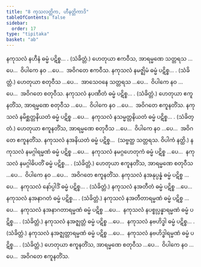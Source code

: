 ```yaml
---
title: "8 ကုသလတ္တိက, ဟီနတ္တိကာဒိ"
tableOfContents: false
sidebar:
  order: 17
type: "tipitaka"
basket: "ab"
---
```



<DynamicBreadcrumb />

<Division number="28">

<Paragraph number="69">
နကုသလံ နဟီနံ ဓမ္မံ ပဋိစ္စ… . (သံခိတ္တံ.) ဟေတုယာ ဧကဝီသ, အာရမ္မဏေ သတ္တရသ …ပေ…  ဝိပါကေ နဝ …ပေ…  အဝိဂတေ ဧကဝီသ.
</Paragraph>

<Paragraph number="70">
နကုသလံ နမဇ္ဈိမံ ဓမ္မံ ပဋိစ္စ… . (သံခိတ္တံ.) ဟေတုယာ စတုဝီသ …ပေ…  အာသေဝနေ သတ္တရသ …ပေ…  ဝိပါကေ နဝ …ပေ…  အဝိဂတေ စတုဝီသ.
</Paragraph>

<Paragraph number="71">
နကုသလံ နပဏီတံ ဓမ္မံ ပဋိစ္စ… . (သံခိတ္တံ.) ဟေတုယာ ဧကူနတိံသ, အာရမ္မဏေ စတုဝီသ …ပေ…  ဝိပါကေ နဝ …ပေ…  အဝိဂတေ ဧကူနတိံသ.
</Paragraph>

</Division>
<Division number="29">

<Paragraph number="72">
နကုသလံ နမိစ္ဆတ္တနိယတံ ဓမ္မံ ပဋိစ္စ …ပေ…  နကုသလံ နသမ္မတ္တနိယတံ ဓမ္မံ ပဋိစ္စ… . (သံခိတ္တံ.) ဟေတုယာ ဧကူနတိံသ, အာရမ္မဏေ စတုဝီသ …ပေ…  ဝိပါကေ နဝ …ပေ…  အဝိဂတေ ဧကူနတိံသ.
</Paragraph>

<Paragraph number="73">
နကုသလံ နအနိယတံ ဓမ္မံ ပဋိစ္စ…  (သဗ္ဗတ္ထ သတ္တရသ. ဝိပါကံ နတ္ထိ.)
</Paragraph>

</Division>
<Division number="30">

<Paragraph number="74">
နကုသလံ နမဂ္ဂါရမ္မဏံ ဓမ္မံ ပဋိစ္စ …ပေ…  နကုသလံ နမဂ္ဂဟေတုကံ ဓမ္မံ ပဋိစ္စ …ပေ…  နကုသလံ နမဂ္ဂါဓိပတိံ ဓမ္မံ ပဋိစ္စ… . (သံခိတ္တံ.)
</Paragraph>

<Paragraph number="75">
ဟေတုယာ ဧကူနတိံသ, အာရမ္မဏေ စတုဝီသ …ပေ…  ဝိပါကေ နဝ …ပေ…  အဝိဂတေ ဧကူနတိံသ.
</Paragraph>

</Division>
<Division number="31">

<Paragraph number="76">
နကုသလံ နအနုပ္ပန္နံ ဓမ္မံ ပဋိစ္စ …ပေ…  နကုသလံ နော်ပ္ပါဒိံ ဓမ္မံ ပဋိစ္စ… . (သံခိတ္တံ.)
</Paragraph>

</Division>
<Division number="32">

<Paragraph number="77">
နကုသလံ နအတီတံ ဓမ္မံ ပဋိစ္စ …ပေ…  နကုသလံ နအနာဂတံ ဓမ္မံ ပဋိစ္စ… . (သံခိတ္တံ.)
</Paragraph>

</Division>
<Division number="33">

<Paragraph number="78">
နကုသလံ နအတီတာရမ္မဏံ ဓမ္မံ ပဋိစ္စ …ပေ…  နကုသလံ နအနာဂတာရမ္မဏံ ဓမ္မံ ပဋိစ္စ …ပေ…  နကုသလံ နပစ္စုပ္ပန္နာရမ္မဏံ ဓမ္မံ ပဋိစ္စ… . (သံခိတ္တံ.)
</Paragraph>

</Division>
<Division number="34">

<Paragraph number="79">
နကုသလံ နအဇ္ဈတ္တံ ဓမ္မံ ပဋိစ္စ …ပေ…  နကုသလံ နဗဟိဒ္ဓါ ဓမ္မံ ပဋိစ္စ… . (သံခိတ္တံ.)
</Paragraph>

</Division>
<Division number="35">

<Paragraph number="80">
နကုသလံ နအဇ္ဈတ္တာရမ္မဏံ ဓမ္မံ ပဋိစ္စ …ပေ…  နကုသလံ နဗဟိဒ္ဓါရမ္မဏံ ဓမ္မံ ပဋိစ္စ… . (သံခိတ္တံ.)
</Paragraph>

<Paragraph number="81">
ဟေတုယာ ဧကူနတိံသ, အာရမ္မဏေ စတုဝီသ …ပေ…  ဝိပါကေ နဝ …ပေ…  အဝိဂတေ ဧကူနတိံသ.
</Paragraph>
</Division>